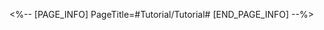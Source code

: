 <%-- [PAGE_INFO]
PageTitle=#Tutorial/Tutorial#
[END_PAGE_INFO] --%>
{{Tutorial
|sort      = 814301
|title     = Tutorial
|subtitle  = 
|type      = 
|about     = 
|image1    = Tutorial Tutorial 1.png{{subst:void|<!--$UPLOAD:<<SpriteOutput/TutorialPic/TutorialPage_814301.png>-<Tutorial Tutorial 1.png>>}}
|text1     = This Stage's Initial Weapon: {{Color|h|nobold=1|Sweet Slumber}}<br />When an ally or weapon defeats an enemy target, Sweet Slumber triggers AoE detonation, dealing Quantum DMG to adjacent enemy targets.<br />Prioritize the upgrade of the initial {{Color|h|nobold=1|weapon level}} and obtain their {{Color|h|nobold=1|resonant accessories}} to ascend your weapon to a {{Color|h|nobold=1|legendary weapon}}!
|image2    = Tutorial Tutorial 2.png{{subst:void|<!--$UPLOAD:<<SpriteOutput/TutorialPic/TutorialPage_814302.png>-<Tutorial Tutorial 2.png>>}}
|text2     = Recommended Weapon Combo:<br />Upon defeating enemy targets with single-target attacks, triggers the following: Sweet Slumber, Storm Gale Hammer, Rainbow Bat<br />Quantum, Imaginary, and Physical-Type: Sweet Slumber, Lucky Roulette
}}